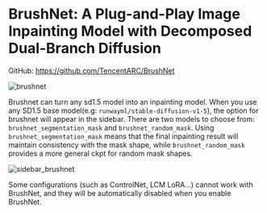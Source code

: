 
# BrushNet: A Plug-and-Play Image Inpainting Model with Decomposed Dual-Branch Diffusion

GitHub: https://github.com/TencentARC/BrushNet

![brushnet](https://github.com/TencentARC/BrushNet/blob/main/examples/brushnet/src/model.png?raw=true)

Brushnet can turn any sd1.5 model into an inpainting model. 
When you use any SD1.5 base model(e.g: `runwayml/stable-diffusion-v1-5`), the option for brushnet will appear in the sidebar. 
There are two models to choose from: `brushnet_segmentation_mask` and `brushnet_random_mask`.
Using `brushnet_segmentation_mask` means that the final inpainting result will maintain consistency with the mask shape, 
while `brushnet_random_mask` provides a more general ckpt for random mask shapes.

![sidebar_brushnet](../../../public/sidebar_brushnet.png)  

<Callout type="info" emoji="ℹ️️">
    Some configurations (such as ControlNet, LCM LoRA...) cannot work with BrushNet, and they will be automatically disabled when you enable BrushNet.
</Callout>
